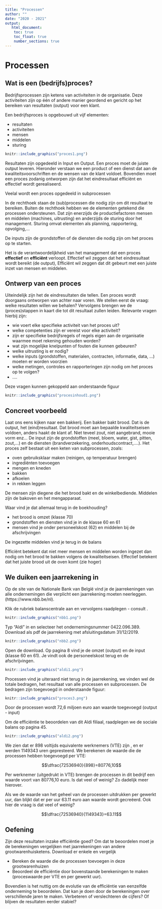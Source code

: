 ---
title: "Processen"
author: ""
date: "2020 - 2021"
output:
   html_document:
    toc: true
    toc_float: true
    number_sections: true
---

# Processen

## Wat is een (bedrijfs)proces?




Bedrijfsprocessen zijn ketens van activiteiten in de organisatie. Deze activiteiten zijn op één of andere manier geordend en gericht op het bereiken van resultaten (output) voor een klant.

Een bedrijfsproces is opgebouwd uit vijf elementen:

- resultaten
- activiteiten
- mensen
- middelen 
- sturing


```{r, echo=FALSE, out.width="90%", fig.cap=" Bouwstenen proces"}
knitr::include_graphics("proces1.png")
```



Resultaten zijn opgedeeld in Input en Output. Een proces moet de juiste output  leveren. Hieronder verstaan we een product of een dienst dat aan de kwaliteitsvoorschriften en de wensen van de klant voldoet. Bovendien moet een proces zodanig ontworpen zijn dat het eindresultaat efficiënt en effectief wordt gerealiseerd. 

Veelal wordt een proces opgedeeld in subprocessen

In de rechthoek staan de (sub)processen die nodig zijn om dit resultaat te bereiken. Buiten de rechthoek hebben we de elementen getekend die processen ondersteunen. Dat zijn enerzijds de productiefactoren mensen en middelen (machines, uitrusting) en anderzijds de sturing door het management. Sturing omvat elementen als planning, rapportering, opvolging,...


De inputs zijn de grondstoffen of de diensten die nodig zijn om het proces op te starten.

Het is de verantwoordelijkheid van het management dat een proces **effectief** en **efficiënt** verloopt. Effectief wil zeggen dat het eindresultaat wordt bereikt (de output), Efficiënt wil zeggen dat dit gebeurt met een juiste inzet van mensen en middelen.

## Ontwerp van een proces

Uiteindelijk zijn het de eindresultaten die tellen. Een proces wordt doorgaans ontworpen van achter naar voren. We stellen eerst de vraag: welke resultaten willen we behalen? Vervolgens brengen we de (proces)stappen in kaart die tot dit resultaat zullen leiden. Relevante vragen hierbij zijn:

- wie voert elke specifieke activiteit van het proces uit?
- welke competenties zijn er vereist  voor elke activiteit?
- zijn er specifieke bedrijfsregels of regels eigen aan de organisatie waarmee moet rekening gehouden worden?
- wat zijn mogelijke knelpunten of fouten die kunnen gebeuren?
- welke uitrusting is er nodig?
- welke inputs (grondstoffen, materialen, contracten, informatie,  data, ...) moeten er worden voorzien
- welke metingen, controles en rapporteringen zijn nodig om het proces op te volgen?
- ....

Deze vragen kunnen gekoppeld aan onderstaande figuur

```{r, echo=FALSE, out.width="90%", fig.cap="Aandachtspunten procesontwerp"}
knitr::include_graphics("procesinhoud1.png")
```


## Concreet voorbeeld

Laat ons eens kijken naar een bakkerij. Een bakker bakt brood. Dat is de output, het (eind)resultaat. Dat brood moet aan bepaalde kwaliteitseisen voldoen, anders haakt de klant af. Niet teveel zout, niet aangebrand, mooie vorm enz... De input zijn de grondstoffen (meel, bloem, water, gist, pitten, zout,...) en de diensten (brandverzekering, onderhoudscontract,....). Het proces zelf bestaat uit een keten van subprocessen, zoals:

- oven gebruiksklaar maken (reinigen, op temperatuur brengen)
- ingrediënten toevoegen
- mengen en kneden
- bakken
- afkoelen
- in rekken leggen


De mensen zijn diegene die het brood bakt en de winkelbediende. Middelen zijn de bakoven en het mengapparaat. 


Waar vind je dat allemaal terug in de boekhouding?

- het brood is omzet (klasse 70)
- grondstoffen en diensten vind je in de klasse 60 en 61
- mensen vind je onder personeelskost (62) en middelen bij de afschrijvingen


De ingezette middelen vind je terug in de balans 

Efficiënt betekent dat niet meer mensen en middelen worden ingezet dan nodig om het brood te bakken volgens de kwaliteitseisen. Effectief betekent dat het juiste brood uit de oven komt (zie hoger)


## We duiken een jaarrekening in

Op de site van de Nationale Bank van België vind je de jaarrekeningen van alle ondernemingen die verplicht een jaarrekening moeten neerleggen. (https://www.nbb.be/nl).


Klik de rubriek balanscentrale aan en vervolgens raadplegen - consult . 


```{r, echo=FALSE, out.width="90%", fig.cap="Balanscentrale"}
knitr::include_graphics("nbb1.png")
```


Typ "Aldi" in en selecteer het ondernemingsnummer 0422.096.389. Download als pdf de  jaarrekening met afsluitingsdatum 31/12/2019.

```{r, echo=FALSE, out.width="90%", fig.cap="Aldi"}
knitr::include_graphics("nbb2.png")
```


Open de download. Op pagina 8 vind je de omzet (output) en de input (klasse 60 en 61). Je vindt ook de personeelskost terug en de afschrijvingen.


```{r, echo=FALSE, out.width="90%", fig.cap="Resultatenrekening - fragment"}
knitr::include_graphics("aldi1.png")
```


Processen vind je uiteraard niet terug in de jaarrekening, we vinden wel de totale bedragen, het resultaat van alle processen en subprocessen. De bedragen zijn toegevoegd in onderstaande figuur:


```{r, echo=FALSE, out.width="90%", fig.cap="Bedragen"}
knitr::include_graphics("proces3.png")
```

Door de processen wordt 72,6 miljoen euro aan waarde toegevoegd (output - input)

Om de efficiëntie te beoordelen van dit Aldi filiaal, raadplegen we de sociale balans op pagina 45.



```{r, echo=FALSE, out.width="90%", fig.cap="Resultatenrekening - fragment"}
knitr::include_graphics("aldi2.png")
```


We zien dat er 898 voltijds equivalente werknemers (VTE) zijn , en er werden 1149343 uren gepresteerd. We berekenen de waarde die de processen hebben toegevoegd per VTE:


$$\dfrac{72536940}{898}=80776,10$$


Per werknemer (uitgedrukt in VTE) brengen de processen  in dit bedrijf een waarde voort van 80776,10 euro. Is dat veel of weinig? Zo dadelijk meer hierover.


Als we de waarde van het geheel van de processen uitdrukken per gewerkt uur, dan blijkt dat er per uur 63.11 euro aan waarde wordt gecreëerd. Ook hier de vraag is dat veel of weinig?

$$\dfrac{72536940}{1149343}=63.11$$

## Oefening


Zijn deze resultaten inzake efficiëntie goed? Om dat te beoordelen moet je de berekeningen vergelijken met jaarrekeningen van andere grootwarenhuisketens. Download er enkele en vergelijk



- Bereken de waarde die de processen toevoegen in deze grootwarenhuizen 
- Beoordeel de efficiëntie door bovenstaande berekeningen te maken (proceswaarde per VTE en per gewerkt uur).

Bovendien is het nuttig om de evolutie van de efficiëntie van eenzelfde onderneming te beoordelen. Dat kan je doen door de berekeningen over verschillende jaren te maken. Verbeteren of verslechteren de cijfers? Of blijven de resultaten eerder stabiel? 









